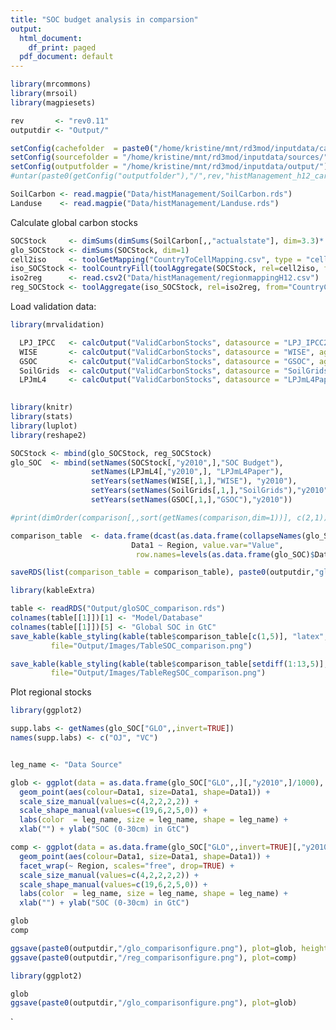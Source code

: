 ```yaml
---
title: "SOC budget analysis in comparsion"
output:
  html_document:
    df_print: paged
  pdf_document: default
---
```


```r
library(mrcommons)
library(mrsoil)
library(magpiesets)

rev       <- "rev0.11"
outputdir <- "Output/"

setConfig(cachefolder  = paste0("/home/kristine/mnt/rd3mod/inputdata/cache/", rev), forcecache = TRUE)
setConfig(sourcefolder = "/home/kristine/mnt/rd3mod/inputdata/sources/")
setConfig(outputfolder = "/home/kristine/mnt/rd3mod/inputdata/output/")
#untar(paste0(getConfig("outputfolder"),"/",rev,"histManagement_h12_carbonbudget.tgz"), exdir="Data/histManagement", extras="--keep-newer-files ")

SoilCarbon <- read.magpie("Data/histManagement/SoilCarbon.rds")
Landuse    <- read.magpie("Data/histManagement/Landuse.rds")

```


Calculate global carbon stocks

```r

SOCStock     <- dimSums(dimSums(SoilCarbon[,,"actualstate"], dim=3.3)* Landuse, dim=3)
glo_SOCStock <- dimSums(SOCStock, dim=1) 
cell2iso     <- toolGetMapping("CountryToCellMapping.csv", type = "cell")
iso_SOCStock <- toolCountryFill(toolAggregate(SOCStock, rel=cell2iso, from="celliso", to="iso", dim=1), fill=0)
iso2reg      <- read.csv2("Data/histManagement/regionmappingH12.csv")
reg_SOCStock <- toolAggregate(iso_SOCStock, rel=iso2reg, from="CountryCode", to="RegionCode")
```

Load validation data:

```r

library(mrvalidation)

  LPJ_IPCC   <- calcOutput("ValidCarbonStocks", datasource = "LPJ_IPCC2006", aggregate="REG+GLO", try=TRUE)
  WISE       <- calcOutput("ValidCarbonStocks", datasource = "WISE", aggregate="REG+GLO", try=TRUE)
  GSOC       <- calcOutput("ValidCarbonStocks", datasource = "GSOC", aggregate="REG+GLO", try=TRUE)
  SoilGrids  <- calcOutput("ValidCarbonStocks", datasource = "SoilGrids", aggregate="REG+GLO", try=TRUE)
  LPJmL4     <- calcOutput("ValidCarbonStocks", datasource = "LPJmL4Paper", aggregate="REG+GLO", try=TRUE)
  
```


```r

library(knitr)
library(stats)
library(luplot)
library(reshape2)

SOCStock <- mbind(glo_SOCStock, reg_SOCStock)
glo_SOC  <- mbind(setNames(SOCStock[,"y2010",],"SOC Budget"), 
                  setNames(LPJmL4[,"y2010",], "LPJmL4Paper"),
                  setYears(setNames(WISE[,1,],"WISE"), "y2010"),
                  setYears(setNames(SoilGrids[,1,],"SoilGrids"),"y2010"),
                  setYears(setNames(GSOC[,1,],"GSOC"),"y2010"))

#print(dimOrder(comparison[,,sort(getNames(comparison,dim=1))], c(2,1)))

comparison_table  <- data.frame(dcast(as.data.frame(collapseNames(glo_SOC/1000)), 
                           Data1 ~ Region, value.var="Value", 
                            row.names=levels(as.data.frame(glo_SOC)$Data1)))

saveRDS(list(comparison_table = comparison_table), paste0(outputdir,"gloSOC_comparison.rds"))


```

```r
library(kableExtra)

table <- readRDS("Output/gloSOC_comparison.rds")
colnames(table[[1]])[1] <- "Model/Database"
colnames(table[[1]])[5] <- "Global SOC in GtC"
save_kable(kable_styling(kable(table$comparison_table[c(1,5)], "latex", digit=2), latex_options = c("striped", "scale_down")), 
         file="Output/Images/TableSOC_comparison.png")

save_kable(kable_styling(kable(table$comparison_table[setdiff(1:13,5)], "latex", digit=2), latex_options = c("striped", "scale_down")), 
         file="Output/Images/TableRegSOC_comparison.png")

```

Plot regional stocks

```r
library(ggplot2)

supp.labs <- getNames(glo_SOC["GLO",,invert=TRUE])
names(supp.labs) <- c("OJ", "VC")


leg_name <- "Data Source"

glob <- ggplot(data = as.data.frame(glo_SOC["GLO",,][,"y2010",]/1000), aes(Year,Value, group=Data1)) + 
  geom_point(aes(colour=Data1, size=Data1, shape=Data1)) + 
  scale_size_manual(values=c(4,2,2,2,2)) + 
  scale_shape_manual(values=c(19,6,2,5,0)) +
  labs(color  = leg_name, size = leg_name, shape = leg_name) +
  xlab("") + ylab("SOC (0-30cm) in GtC")

comp <- ggplot(data = as.data.frame(glo_SOC["GLO",,invert=TRUE][,"y2010",]/1000), aes(Year,Value, group=Data1)) + 
  geom_point(aes(colour=Data1, size=Data1, shape=Data1)) + 
  facet_wrap(~ Region, scales="free", drop=TRUE) + 
  scale_size_manual(values=c(4,2,2,2,2)) + 
  scale_shape_manual(values=c(19,6,2,5,0)) +
  labs(color  = leg_name, size = leg_name, shape = leg_name) +
  xlab("") + ylab("SOC (0-30cm) in GtC")

glob
comp

ggsave(paste0(outputdir,"/glo_comparisonfigure.png"), plot=glob, height=6, width=3, units="cm")
ggsave(paste0(outputdir,"/reg_comparisonfigure.png"), plot=comp)

```


```r
library(ggplot2)

glob
ggsave(paste0(outputdir,"/glo_comparisonfigure.png"), plot=glob)
```
`
